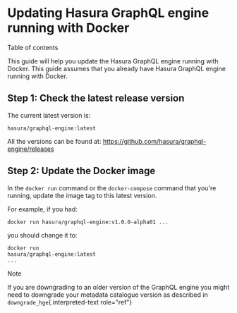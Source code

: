 
Updating Hasura GraphQL engine running with Docker
==================================================

Table of contents

This guide will help you update the Hasura GraphQL engine running with
Docker. This guide assumes that you already have Hasura GraphQL engine
running with Docker.

Step 1: Check the latest release version
----------------------------------------

The current latest version is:

<code>hasura/graphql-engine:<span class="latest-release-tag">latest</span></code>

All the versions can be found at:
<https://github.com/hasura/graphql-engine/releases>

Step 2: Update the Docker image
-------------------------------

In the `docker run` command or the `docker-compose` command that you\'re
running, update the image tag to this latest version.

For example, if you had:

<code>docker run hasura/graphql-engine:v1.0.0-alpha01 ...</code>

you should change it to:

<code>docker run hasura/graphql-engine:<span class="latest-release-tag">latest</span> ...</code>

Note

If you are downgrading to an older version of the GraphQL engine you
might need to downgrade your metadata catalogue version as described in
`downgrade_hge`{.interpreted-text role="ref"}
